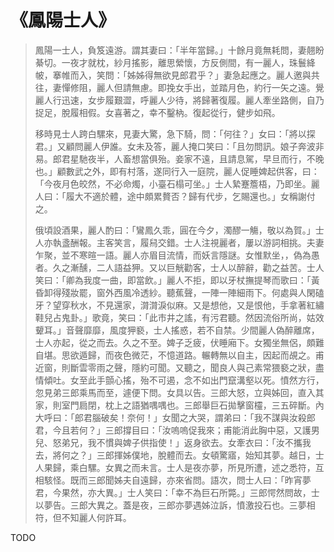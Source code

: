 # 《鳳陽士人》

> 鳳陽一士人，負笈遠游。謂其妻曰：「半年當歸。」十餘月竟無耗問，妻翹盼綦切。一夜才就枕，紗月搖影，離思縈懷，方反側間，有一麗人，珠鬟絳帔，搴帷而入，笑問：「姊姊得無欲見郎君乎？」妻急起應之。麗人邀與共往，妻憚修阻，麗人但請無慮。即挽女手出，並踏月色，約行一矢之遠。覺麗人行迅速，女步履艱澀，呼麗人少待，將歸著復履。麗人牽坐路側，自乃捉足，脫履相假。女喜著之，幸不鑿枘。復起從行，健步如飛。
>
> 移時見士人跨白騾來，見妻大驚，急下騎，問：「何往？」女曰：「將以探君。」又顧問麗人伊誰。女未及答，麗人掩口笑曰：「且勿問訊。娘子奔波非易。郎君星馳夜半，人畜想當俱殆。妾家不遠，且請息駕，早旦而行，不晚也。」顧數武之外，即有村落，遂同行入一庭院，麗人促睡婢起供客，曰：「今夜月色皎然，不必命燭，小臺石榻可坐。」士人縶蹇簷梧，乃即坐。麗人曰：「履大不適於體，途中頗累贅否？歸有代步，乞賜還也。」女稱謝付之。
>
> 俄頃設酒果，麗人酌曰：「鸞鳳久乖，圓在今夕，濁醪一觴，敬以為賀。」士人亦執盞酬報。主客笑言，履舄交錯。士人注視麗者，屢以游詞相挑。夫妻乍聚，並不寒暄一語。麗人亦眉目流情，而妖言隱謎。女惟默坐，，偽為愚者。久之漸醺，二人語益狎。又以巨觥勸客，士人以醉辭，勸之益苦。士人笑曰：「卿為我度一曲，即當飲。」麗人不拒，即以牙杖撫提琴而歌曰：「黃昏卸得殘妝罷，窗外西風冷透紗。聽蕉聲，一陣一陣細雨下。何處與人閑磕牙？望穿秋水，不見還家，潸潸淚似麻。又是想他，又是恨他，手拿著紅繡鞋兒占鬼卦。」歌竟，笑曰：「此市井之謠，有污君聽。然因流俗所尚，姑效顰耳。」音聲靡靡，風度狎褻，士人搖惑，若不自禁。少間麗人偽醉離席，士人亦起，從之而去。久之不至。婢子乏疲，伏睡廂下。女獨坐無侶，頗難自堪。思欲遁歸，而夜色微茫，不憶道路。輾轉無以自主，因起而覘之。甫近窗，則斷雲零雨之聲，隱約可聞。又聽之，聞良人與己素常猥褻之狀，盡情傾吐。女至此手顫心搖，殆不可遏，念不如出門竄溝壑以死。憤然方行，忽見弟三郎乘馬而至，遽便下問。女具以告。三郎大怒，立與姊回，直入其家，則室門扃閉，枕上之語猶喁喁也。三郎舉巨石拋擊窗欞，三五碎斷。內大呼曰：「郎君腦破矣！奈何！」女聞之大哭，謂弟曰：「我不謀與汝殺郎君，今且若何？」三郎撐目曰：「汝嗚嗚促我來；甫能消此胸中惡，又護男兒、怒弟兄，我不慣與婢子供指使！」返身欲去。女牽衣曰：「汝不攜我去，將何之？」三郎揮姊僕地，脫體而去。女頓驚寤，始知其夢。越日，士人果歸，乘白騾。女異之而未言。士人是夜亦夢，所見所遭，述之悉符，互相駭怪。既而三郎聞姊夫自遠歸，亦來省問。語次，問士人曰：「昨宵夢君，今果然，亦大異。」士人笑曰：「幸不為巨石所斃。」三郎愕然問故，士以夢告。三郎大異之。蓋是夜，三郎亦夢遇姊泣訴，憤激投石也。三夢相符，但不知麗人何許耳。

TODO